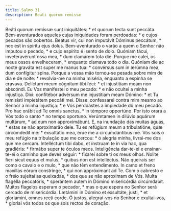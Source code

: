 ```yaml
---
title: Salmo 31
description: Beati quorum remissæ
---
```


<div class="side-by-side not-content">
  <span>
    Beáti quorum remíssæ sunt iniquitátes: * et quorum tecta sunt peccáta.
  </span>
  <span>
    Bem-aventurados aqueles cujas iniquidades foram perdoadas: * e cujos pecados
    são cobertos.
  </span>
  <span>
    Beátus vir, cui non imputávit Dóminus peccátum, * nec est in spíritu ejus
    dolus.
  </span>
  <span>
    Bem-aventurado o varão a quem o Senhor não imputou o pecado, * e cujo
    espírito é isento de dolo.
  </span>
  <span>Quóniam tácui, inveteravérunt ossa mea, * dum clamárem tota die.</span>
  <span>
    Porque me calei, os meus ossos envelheceram, * enquanto clamava todo o dia.
  </span>
  <span>
    Quóniam die ac nocte graváta est super me manus tua: * convérsus sum in
    ærúmna mea, dum confígitur spina.
  </span>
  <span>
    Porque a vossa mão tornou-se pesada sobre mim de dia e de noite: *
    revolvia-me na minha miséria, enquanto a espinha se cravava.
  </span>
  <span>
    Delíctum meum cógnitum tibi feci: * et injustítiam meam non abscóndi.
  </span>
  <span>
    Eu Vos manifestei o meu pecado: * e não ocultei a minha injustiça.
  </span>
  <span>
    Dixi: confitébor advérsum me injustítiam meam Dómino: * et Tu remisísti
    impietátem peccáti mei.
  </span>
  <span>
    Disse: confessarei contra mim mesmo ao Senhor a minha injustiça: * e Vós
    perdoastes a impiedade do meu pecado.
  </span>
  <span>Pro hac orábit ad Te omnis sanctus, * in témpore opportúno.</span>
  <span>Por isto orará a Vós todo o santo * no tempo oportuno.</span>
  <span>
    Verúmtamen in dilúvio aquárum multárum, * ad eum non approximábunt.
  </span>
  <span>
    E, na inundação das muitas águas, * estas se não aproximarão dele.
  </span>
  <span>
    Tu es refúgium meum a tribulatióne, quæ circúmdedit me: * exsultátio mea,
    érue me a circumdántibus me.
  </span>
  <span>
    Vós sois o meu refúgio na tribulação que me cercou: * ó alegria minha,
    livrai-me dos que me cercam.
  </span>
  <span>
    Intelléctum tibi dabo, et ínstruam te in via hac, qua gradiéris: * firmábo
    super te óculos meos.
  </span>
  <span>
    Inteligência dar-te-ei e ensinar-te-ei o caminho que deves seguir: * fixarei
    sobre ti os meus olhos.
  </span>
  <span>Nolíte fíeri sicut equus et mulus, * quibus non est intelléctus.</span>
  <span>
    Não queirais ser como o cavalo e o mulo, * que não têm entendimento.
  </span>
  <span>
    In camo et freno maxíllas eórum constrínge, * qui non appróximant ad Te.
  </span>
  <span>
    Com o cabresto e o freio sujeitai as queixadas, * dos que se não aproximam
    de Vós.
  </span>
  <span>
    Multa flagélla peccatóris, * sperántem autem in Dómino misericórdia
    circúmdabit.
  </span>
  <span>
    Muitos flagelos esperam o pecador, * mas o que espera no Senhor será cercado
    de misericórdia.
  </span>
  <span>
    Lætámini in Dómino et exsultáte, justi, * et gloriámini, omnes recti corde.
  </span>
  <span>
    Ó justos, alegrai-vos no Senhor e exultai-vos, * gloriai vós todos os que
    sois rectos de coração.
  </span>
</div>
